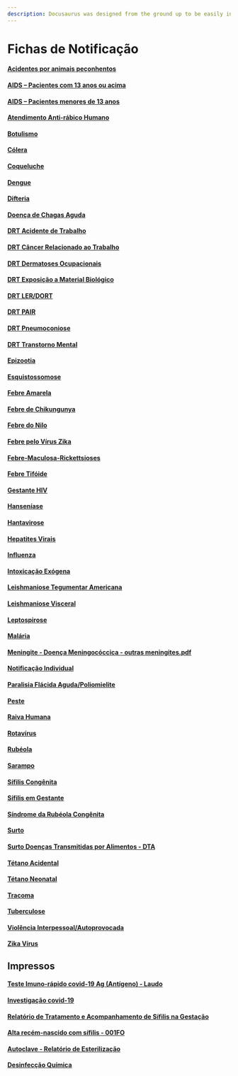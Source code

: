 ```yaml
---
description: Docusaurus was designed from the ground up to be easily installed and used to get your website up and running quickly.
---
```


# Fichas de Notificação

#### [Acidentes por animais peçonhentos](http://portalsinan.saude.gov.br/acidente-por-animais-peconhentos)

#### [AIDS – Pacientes com 13 anos ou acima](http://portalsinan.saude.gov.br/aids-adulto)

#### [AIDS – Pacientes menores de 13 anos](http://portalsinan.saude.gov.br/aids-crianca)

#### [Atendimento Anti-rábico Humano](http://portalsinan.saude.gov.br/atendimento-antirrabico)

#### [Botulismo](http://portalsinan.saude.gov.br/botulismo)

#### [Cólera](http://portalsinan.saude.gov.br/colera)

#### [Coqueluche](http://portalsinan.saude.gov.br/coqueluche)

#### [Dengue](http://portalsinan.saude.gov.br/dengue)

#### [Difteria](http://portalsinan.saude.gov.br/difteria)

#### [Doença de Chagas Aguda](http://portalsinan.saude.gov.br/doenca-de-chagas-aguda)

#### [DRT Acidente de Trabalho](http://portalsinan.saude.gov.br/drt-acidente-de-trabalho-grave)

#### [DRT Câncer Relacionado ao Trabalho](http://portalsinan.saude.gov.br/drt-cancer-relacionado-ao-trabalho)

#### [DRT Dermatoses Ocupacionais](http://portalsinan.saude.gov.br/drt-dermatoses-ocupacionais)

#### [DRT Exposição a Material Biológico](http://portalsinan.saude.gov.br/drt-exposicao-a-material-biologico)

#### [DRT LER/DORT](http://portalsinan.saude.gov.br/drt-ler-dort)

#### [DRT PAIR](http://portalsinan.saude.gov.br/drt-pair)

#### [DRT Pneumoconiose](http://portalsinan.saude.gov.br/drt-pneumoconiose)

#### [DRT Transtorno Mental](http://portalsinan.saude.gov.br/drt-transtorno-mental)

#### [Epizootia](http://portalsinan.saude.gov.br/epizootia)

#### [Esquistossomose](http://portalsinan.saude.gov.br/esquistossomose)

#### [Febre Amarela](http://portalsinan.saude.gov.br/febre-amarela)

#### [Febre de Chikungunya](http://portalsinan.saude.gov.br/chikungunya)

#### [Febre do Nilo](http://portalsinan.saude.gov.br/febre-do-nilo)

#### [Febre pelo Vírus Zika](http://portalsinan.saude.gov.br/zika)

#### [Febre-Maculosa-Rickettsioses](http://portalsinan.saude.gov.br/febre-maculosa)

#### [Febre Tifóide](http://portalsinan.saude.gov.br/febre-tifoide)

#### [Gestante HIV](http://portalsinan.saude.gov.br/gestante-hiv)

#### [Hanseníase](http://portalsinan.saude.gov.br/hanseniase)

#### [Hantavirose](http://portalsinan.saude.gov.br/hantavirose)

#### [Hepatites Virais](http://portalsinan.saude.gov.br/hepatites-virais)

#### [Influenza](http://portalsinan.saude.gov.br/influenza)

#### [Intoxicação Exógena](http://portalsinan.saude.gov.br/intoxicacao-exogena)

#### [Leishmaniose Tegumentar Americana](http://portalsinan.saude.gov.br/leishmaniose-tegumentar-americana)

#### [Leishmaniose Visceral](http://portalsinan.saude.gov.br/leishmaniose-visceral)

#### [Leptospirose](http://portalsinan.saude.gov.br/leptospirose)

#### [Malária](http://portalsinan.saude.gov.br/malaria)

#### [Meningite - Doença Meningocóccica - outras meningites.pdf](http://portalsinan.saude.gov.br/meningite)

#### [Notificação Individual](http://portalsinan.saude.gov.br/notificacoes)

#### [Paralisia Flácida Aguda/Poliomielite](http://portalsinan.saude.gov.br/paralisia-flacida-aguda-poliomielite)

#### [Peste](http://portalsinan.saude.gov.br/peste)

#### [Raiva Humana](http://portalsinan.saude.gov.br/raiva-humana)

#### [Rotavírus](http://portalsinan.saude.gov.br/raiva-humana)

#### [Rubéola](http://portalsinan.saude.gov.br/rubeola)

#### [Sarampo](http://portalsinan.saude.gov.br/sarampo)

#### [Sífilis Congênita](http://portalsinan.saude.gov.br/sifilis-congenita)

#### [Sífilis em Gestante](http://portalsinan.saude.gov.br/sifilis-em-gestante)

#### [Síndrome da Rubéola Congênita](http://portalsinan.saude.gov.br/sindrome-da-rubeola-congenita)

#### [Surto](http://portalsinan.saude.gov.br/surto)

#### [Surto Doenças Transmitidas por Alimentos - DTA](http://portalsinan.saude.gov.br/surto-doencas-transmitidas-por-alimentos-dta)

#### [Tétano Acidental](http://portalsinan.saude.gov.br/tetano-acidental)

#### [Tétano Neonatal](http://portalsinan.saude.gov.br/tetano-neonatal)

#### [Tracoma](http://portalsinan.saude.gov.br/tracoma)

#### [Tuberculose](http://portalsinan.saude.gov.br/tuberculose)

#### [Violência Interpessoal/Autoprovocada](http://portalsinan.saude.gov.br/violencia-interpessoal-autoprovocada)

#### [Zika Vírus](http://portalsinan.saude.gov.br/zika)



## Impressos

#### [Teste Imuno-rápido covid-19 Ag (Antígeno) - Laudo](https://drive.google.com/file/d/1pOv6kY31e2HdVPTlfUlJ8E_FVWB0DvYw/view)

#### [Investigação covid-19](https://drive.google.com/file/d/1TXtqVUnEPY-TMI9Qbz1q8V5m3TqtnfZd/view)

#### [Relatório de Tratamento e Acompanhamento de Sífilis na Gestação](https://drive.google.com/file/d/10xpQUp0dSXgBEQOVADCRj8mbpOFbtWQW/view)

#### [Alta recém-nascido com sífilis - 001FO](https://drive.google.com/file/d/13fzQXTGrdJC26Dr-PGKlE6_hJWO9xIlI/view?usp=drive_link)

#### [Autoclave - Relatório de Esterilização](https://drive.google.com/file/d/1t_o6Ap2ld4d7GjwPIGw7JTbxce1QZChz/view)

#### [Desinfecção Química](https://drive.google.com/file/d/1nb1iYykk3jg2gV_O_PvRiApCcmABtAck/view)
